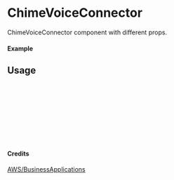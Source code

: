 
<Meta of={ChimeVoiceConnector} title="AWS/BusinessApplications/ChimeVoiceConnector" />

# ChimeVoiceConnector

ChimeVoiceConnector component with different props.

#### Example

<Canvas of={ChimeVoiceConnector.Primary} />

## Usage

```ts
import { ChimeVoiceConnector } from "yadl-ui";

const Example = () => {
  return (
      <ChimeVoiceConnector />
  );
};

export default Example;
```

#### Credits
[AWS/BusinessApplications](https://aws-icons.com/)
